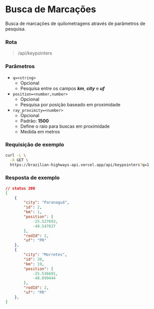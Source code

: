 # Busca de Marcações

Busca de marcações de quilometragens através de parâmetros de pesquisa.

### Rota

> /api/keypointers

### Parâmetros

- `q=<string>`
  - Opcional
  - Pesquisa entre os campos ***km***, ***city*** e ***uf***
- `position=<number,number>`
  - Opcional
  - Pesquisa por posição baseado em proximidade
- `ray_proximity=<number>`
  - Opcional
  - Padrão: **1500**
  - Define o raio para buscas em proximidade
  - Medida em metros

### Requisição de exemplo

```sh
curl -L \
  -X GET \
  https://brazilian-highways-api.vercel.app/api/keypointers?q=1
```

### Resposta de exemplo
```json
// status 200
[
	{
		"city": "Paranaguá",
		"id": 2,
		"km": 1,
		"position": [
			-25.527693,
			-48.547637
		],
		"rodId": 2,
		"uf": "PR"
	},
	{
		"city": "Morretes",
		"id": 20,
		"km": 19,
		"position": [
			-25.536691,
			-48.699444
		],
		"rodId": 2,
		"uf": "PR"
	},
]
```